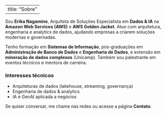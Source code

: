 
---
title: "Sobre"
---

Sou **Erika Nagamine**, Arquiteta de Soluções Especialista em **Dados & IA** na **Amazon Web Services (AWS)** e **AWS Golden Jacket**.
Atuo com arquitetura, engenharia e analytics de dados, ajudando empresas a criarem soluções modernas e governadas.

Tenho formação em **Sistemas de Informação**, pós-graduações em **Administração de Banco de Dados** e **Engenharia de Dados**, e extensão em **mineração de dados complexos** (Unicamp).
Também sou palestrante em eventos técnicos e mentora de carreira.

### Interesses técnicos
- Arquiteturas de dados (lakehouse, streaming, governança)
- Engenharia de dados & analytics
- IA e GenAI aplicada a negócios

Se quiser conversar, me chame nas redes ou acesse a página **Contato**.
